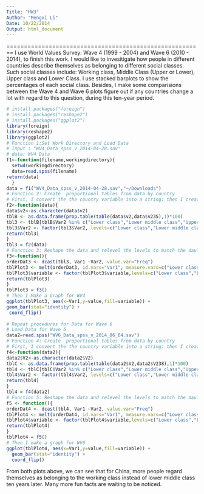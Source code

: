 ```yaml
---
Title: "HW3"
Author: "Mengxi Li"
Date: 10/22/2014
Output: html_document
---
```

========================================================
I use World Values Survey: Wave 4 (1999 - 2004) and Wave 6 (2010 - 2014), to finish this work.
I would like to invesitigate how people in different countries describe themselves as belonging to different social classes. Such social classes include: Working class, Middle Class (Upper or Lower), Upper class and Lower Class. 
I use stacked barplots to show the percentages of each social class. Besides, I make some comparisions between the Wave 4 and Wave 6 plots figure out if any countries change a lot with regard to this question, during this ten-year period.
```r
# install.packages("foreign")
# install.packages("reshape2")
# install.packages("ggplot2")
library(foreign)
library(reshape2)
library(ggplot2)
# Function 1:Set Work Directory and Load Data
# Input : "WV4_Data_spss_v_2014-04-28.sav"
# data: WV4 Data
f1<-function(filename,workingdirectory){
  setwd(workingdirectory)
  data=read.spss(filename)
return(data)
  }
data = f1("WV4_Data_spss_v_2014-04-28.sav","~/Downloads")
# Function 2: Create  proportional tables from data by country
# First, I convert the the country variable into a string; then I create unweighted proportional tables from data
f2<-function(data){
data$v2<-as.character(data$v2)
tblB <- as.data.frame(prop.table(table(data$v2,data$v235),1)*100)
tbl3 <- tblB[tblB$Var2 %in% c("Lower class","Lower middle class","Upper class","Upper middle class","Working class"),]
tbl3$Var2 <- factor(tbl3$Var2, levels=c("Lower class","Lower middle class","Upper class","Upper middle class","Working class"))
return(tbl3)
}
tbl3 = f2(data)
# Function 3: Reshape the data and relevel the levels to match the daulft colors better
f3<-function(){
orderDat3 <- dcast(tbl3, Var1 ~Var2, value.var="Freq")
tblPlot3 <- melt(orderDat3, id.vars="Var1", measure.vars=c("Lower class","Lower middle class","Upper class","Upper middle class","Working class"))
tblPlot3$variable <- factor(tblPlot3$variable,levels=c("Lower class","Lower middle class","Upper class","Upper middle class","Working class"))
return(tblPlot3)
}
tblPlot3 = f3()
# Then I Make a Graph for WV4
ggplot(tblPlot3, aes(x=Var1,y=value,fill=variable)) +
geom_bar(stat="identity") +
 coord_flip()
 
# Repeat procedures for Data for Wave 6
# Load Data for Wave 6
data2=read.spss("WV6_Data_spss_v_2014_06_04.sav")
# Function 4: Create  proportional tables from data by country
# First, I convert the the country variable into a string; then I create unweighted proportional tables from data
f4<-function(data2){
data2$V2<-as.character(data2$V2)
tblC <- as.data.frame(prop.table(table(data2$V2,data2$V238),1)*100)
tbl4 <- tblC[tblC$Var2 %in% c("Lower class","Lower middle class","Upper class","Upper middle class","Working class"),]
tbl4$Var2 <- factor(tbl4$Var2, levels=c("Lower class","Lower middle class","Upper class","Upper middle class","Working class"))
return(tbl4)
}
tbl4 = f4(data2)
# Function 5: Reshape the data and relevel the levels to match the daulft colors better
f5 <- function(){
orderDat4 <- dcast(tbl4, Var1 ~Var2, value.var="Freq")
tblPlot4 <- melt(orderDat4, id.vars="Var1", measure.vars=c("Lower class","Lower middle class","Upper class","Upper middle class","Working class"))
tblPlot4$variable <- factor(tblPlot4$variable,levels=c("Lower class","Lower middle class","Upper class","Upper middle class","Working class"))
return(tblPlot4)
}
tblPlot4 = f5()
# Then I make a graph for WV6
ggplot(tblPlot4, aes(x=Var1,y=value,fill=variable)) +
  geom_bar(stat="identity") +
  coord_flip()

```
From both plots above, we can see that for China, more people regard themselves as belonging to the working class instead of lower middle class ten years later. Many more fun facts are waiting to be noticed.

